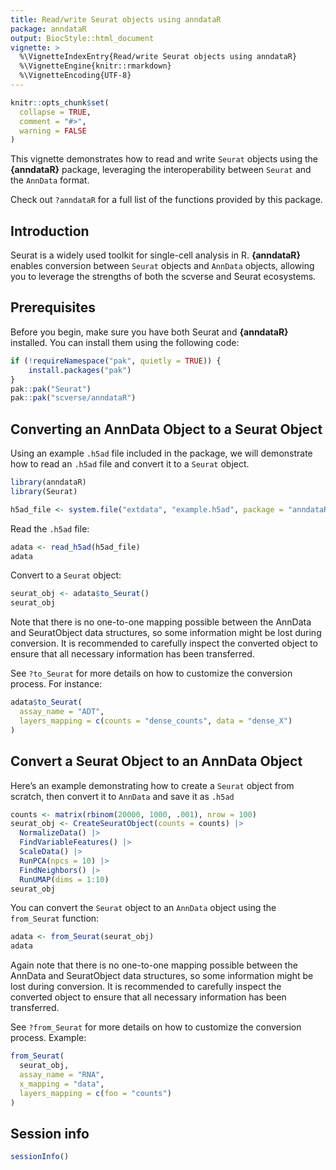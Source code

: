 ```yaml
---
title: Read/write Seurat objects using anndataR
package: anndataR
output: BiocStyle::html_document
vignette: >
  %\VignetteIndexEntry{Read/write Seurat objects using anndataR}
  %\VignetteEngine{knitr::rmarkdown}
  %\VignetteEncoding{UTF-8}
---
```


```r
knitr::opts_chunk$set(
  collapse = TRUE,
  comment = "#>",
  warning = FALSE
)
```

This vignette demonstrates how to read and write `Seurat` objects using the **{anndataR}** package, leveraging the interoperability between `Seurat` and the `AnnData` format.

Check out `?anndataR` for a full list of the functions provided by this package.

## Introduction

Seurat is a widely used toolkit for single-cell analysis in R.
 **{anndataR}** enables conversion between `Seurat` objects and `AnnData` objects,
allowing you to leverage the strengths of both the scverse and Seurat ecosystems.

## Prerequisites

Before you begin, make sure you have both Seurat and **{anndataR}** installed. You can install them using the following code:

```r
if (!requireNamespace("pak", quietly = TRUE)) {
    install.packages("pak")
}
pak::pak("Seurat")
pak::pak("scverse/anndataR")
```

## Converting an AnnData Object to a Seurat Object

Using an example `.h5ad` file included in the package, we will demonstrate how to read an `.h5ad` file and convert it to a `Seurat` object.

```r
library(anndataR)
library(Seurat)

h5ad_file <- system.file("extdata", "example.h5ad", package = "anndataR")
```

Read the `.h5ad` file:

```r
adata <- read_h5ad(h5ad_file)
adata
```

Convert to a `Seurat` object:

```r
seurat_obj <- adata$to_Seurat()
seurat_obj
```

Note that there is no one-to-one mapping possible between the AnnData and SeuratObject data structures,
so some information might be lost during conversion. It is recommended to carefully inspect the converted object
to ensure that all necessary information has been transferred.

See `?to_Seurat` for more details on how to customize the conversion process. For instance:

```r
adata$to_Seurat(
  assay_name = "ADT",
  layers_mapping = c(counts = "dense_counts", data = "dense_X")
)
```

## Convert a Seurat Object to an AnnData Object

Here's an example demonstrating how to create a `Seurat` object from scratch, then convert it to `AnnData` and save it as `.h5ad`

```r
counts <- matrix(rbinom(20000, 1000, .001), nrow = 100)
seurat_obj <- CreateSeuratObject(counts = counts) |>
  NormalizeData() |>
  FindVariableFeatures() |>
  ScaleData() |>
  RunPCA(npcs = 10) |>
  FindNeighbors() |>
  RunUMAP(dims = 1:10)
seurat_obj
```

You can convert the `Seurat` object to an `AnnData` object using the `from_Seurat` function:

```r
adata <- from_Seurat(seurat_obj)
adata
```

Again note that there is no one-to-one mapping possible between the AnnData and SeuratObject data structures,
so some information might be lost during conversion. It is recommended to carefully inspect the converted object
to ensure that all necessary information has been transferred.

See `?from_Seurat` for more details on how to customize the conversion process. Example:

```r
from_Seurat(
  seurat_obj,
  assay_name = "RNA",
  x_mapping = "data",
  layers_mapping = c(foo = "counts")
)
```

## Session info

```r
sessionInfo()
```
